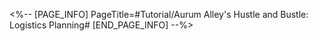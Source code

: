 <%-- [PAGE_INFO]
PageTitle=#Tutorial/Aurum Alley's Hustle and Bustle: Logistics Planning#
[END_PAGE_INFO] --%>
{{Tutorial
|sort      = 801105
|title     = Aurum Alley's Hustle and Bustle: Logistics Planning
|subtitle  = 
|type      = 
|about     = 
|image1    = Tutorial Aurum Alley's Hustle and Bustle Logistics Planning 1.png{{subst:void|<!--$UPLOAD:<<SpriteOutput/TutorialPic/TutorialPage_801105.png>-<Tutorial Aurum Alley's Hustle and Bustle Logistics Planning 1.png>>}}
|text1     = Plan a route from the {{Color|h|nobold=1|store}} to the {{Color|h|nobold=1|docks}} to provide the docks with {{Color|h|nobold=1|goods}} and {{Color|h|nobold=1|orders}}
|image2    = Tutorial Aurum Alley's Hustle and Bustle Logistics Planning 2.png{{subst:void|<!--$UPLOAD:<<SpriteOutput/TutorialPic/TutorialPage_801106.png>-<Tutorial Aurum Alley's Hustle and Bustle Logistics Planning 2.png>>}}
|text2     = Start from the store or the end of the route, and hold and drag to form a route to the docks. {{Color|h|nobold=1|The shorter the route, the higher the score}}
}}